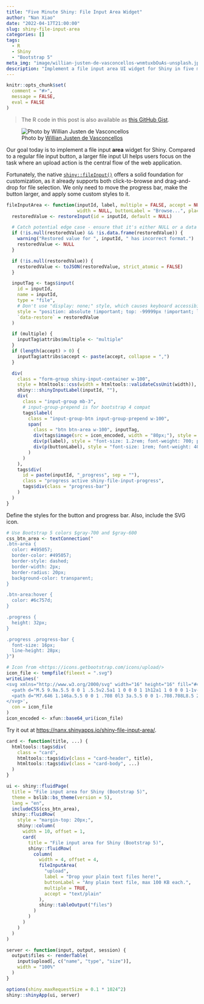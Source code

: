 ```yaml
---
title: "Five Minute Shiny: File Input Area Widget"
author: "Nan Xiao"
date: "2022-04-17T21:00:00"
slug: shiny-file-input-area
categories: []
tags:
  - R
  - Shiny
  - "Bootstrap 5"
meta_img: "image/willian-justen-de-vasconcellos-wnmtuxbOuAs-unsplash.jpg"
description: "Implement a file input area UI widget for Shiny in five minutes."
---
```


```r
knitr::opts_chunk$set(
  comment = "#>",
  message = FALSE,
  eval = FALSE
)
```

> The R code in this post is also available as [this GitHub Gist](https://gist.github.com/nanxstats/095c4b13eae339faf1783c96390d71cf).

![Photo by [Willian Justen de Vasconcellos](https://unsplash.com/photos/wnmtuxbOuAs)](/image/willian-justen-de-vasconcellos-wnmtuxbOuAs-unsplash.jpg)

Our goal today is to implement a file input **area** widget for Shiny.
Compared to a regular file input button, a larger file input UI helps users
focus on the task where an upload action is the central flow of the web application.

Fortunately, the native
[`shiny::fileInput()`](https://github.com/rstudio/shiny/blob/66968904bfedba03648053094c35b06059f82e63/R/input-file.R)
offers a solid foundation for customization, as it already supports both
click-to-browse and drag-and-drop for file selection.
We only need to move the progress bar, make the button larger,
and apply some custom styles to it.

```r
fileInputArea <- function(inputId, label, multiple = FALSE, accept = NULL,
                          width = NULL, buttonLabel = "Browse...", placeholder = "No file selected") {
  restoredValue <- restoreInput(id = inputId, default = NULL)

  # Catch potential edge case - ensure that it's either NULL or a data frame.
  if (!is.null(restoredValue) && !is.data.frame(restoredValue)) {
    warning("Restored value for ", inputId, " has incorrect format.")
    restoredValue <- NULL
  }

  if (!is.null(restoredValue)) {
    restoredValue <- toJSON(restoredValue, strict_atomic = FALSE)
  }

  inputTag <- tags$input(
    id = inputId,
    name = inputId,
    type = "file",
    # Don't use "display: none;" style, which causes keyboard accessibility issue; instead use the following workaround: https://css-tricks.com/places-its-tempting-to-use-display-none-but-dont/
    style = "position: absolute !important; top: -99999px !important; left: -99999px !important;",
    `data-restore` = restoredValue
  )

  if (multiple) {
    inputTag$attribs$multiple <- "multiple"
  }
  if (length(accept) > 0) {
    inputTag$attribs$accept <- paste(accept, collapse = ",")
  }

  div(
    class = "form-group shiny-input-container w-100",
    style = htmltools::css(width = htmltools::validateCssUnit(width)),
    shiny:::shinyInputLabel(inputId, ""),
    div(
      class = "input-group mb-3",
      # input-group-prepend is for bootstrap 4 compat
      tags$label(
        class = "input-group-btn input-group-prepend w-100",
        span(
          class = "btn btn-area w-100", inputTag,
          div(tags$image(src = icon_encoded, width = "80px;"), style = "margin-top: 2rem;"),
          div(p(label), style = "font-size: 1.2rem; font-weight: 700; padding-top: 2rem;"),
          div(p(buttonLabel), style = "font-size: 1rem; font-weight: 400; margin-bottom: 2rem;")
        )
      )
    ),
    tags$div(
      id = paste(inputId, "_progress", sep = ""),
      class = "progress active shiny-file-input-progress",
      tags$div(class = "progress-bar")
    )
  )
}
```

Define the styles for the button and progress bar. Also, include the SVG icon.

```r
# Use Bootstrap 5 colors $gray-700 and $gray-600
css_btn_area <- textConnection("
.btn-area {
  color: #495057;
  border-color: #495057;
  border-style: dashed;
  border-width: 2px;
  border-radius: 20px;
  background-color: transparent;
}

.btn-area:hover {
  color: #6c757d;
}

.progress {
  height: 32px;
}

.progress .progress-bar {
  font-size: 16px;
  line-height: 28px;
}")

# Icon from <https://icons.getbootstrap.com/icons/upload/>
icon_file <- tempfile(fileext = ".svg")
writeLines('
<svg xmlns="http://www.w3.org/2000/svg" width="16" height="16" fill="#495057" class="bi bi-upload" viewBox="0 0 16 16">
  <path d="M.5 9.9a.5.5 0 0 1 .5.5v2.5a1 1 0 0 0 1 1h12a1 1 0 0 0 1-1v-2.5a.5.5 0 0 1 1 0v2.5a2 2 0 0 1-2 2H2a2 2 0 0 1-2-2v-2.5a.5.5 0 0 1 .5-.5z"/>
  <path d="M7.646 1.146a.5.5 0 0 1 .708 0l3 3a.5.5 0 0 1-.708.708L8.5 2.707V11.5a.5.5 0 0 1-1 0V2.707L5.354 4.854a.5.5 0 1 1-.708-.708l3-3z"/>
</svg>',
  con = icon_file
)
icon_encoded <- xfun::base64_uri(icon_file)
```

Try it out at <https://nanx.shinyapps.io/shiny-file-input-area/>.

```r
card <- function(title, ...) {
  htmltools::tags$div(
    class = "card",
    htmltools::tags$div(class = "card-header", title),
    htmltools::tags$div(class = "card-body", ...)
  )
}

ui <- shiny::fluidPage(
  title = "File input area for Shiny (Bootstrap 5)",
  theme = bslib::bs_theme(version = 5),
  lang = "en",
  includeCSS(css_btn_area),
  shiny::fluidRow(
    style = "margin-top: 20px;",
    shiny::column(
      width = 10, offset = 1,
      card(
        title = "File input area for Shiny (Bootstrap 5)",
        shiny::fluidRow(
          column(
            width = 4, offset = 4,
            fileInputArea(
              "upload",
              label = "Drop your plain text files here!",
              buttonLabel = "Any plain text file, max 100 KB each.",
              multiple = TRUE,
              accept = "text/plain"
            ),
            shiny::tableOutput("files")
          )
        )
      )
    )
  )
)

server <- function(input, output, session) {
  output$files <- renderTable(
    input$upload[, c("name", "type", "size")],
    width = "100%"
  )
}

options(shiny.maxRequestSize = 0.1 * 1024^2)
shiny::shinyApp(ui, server)
```
